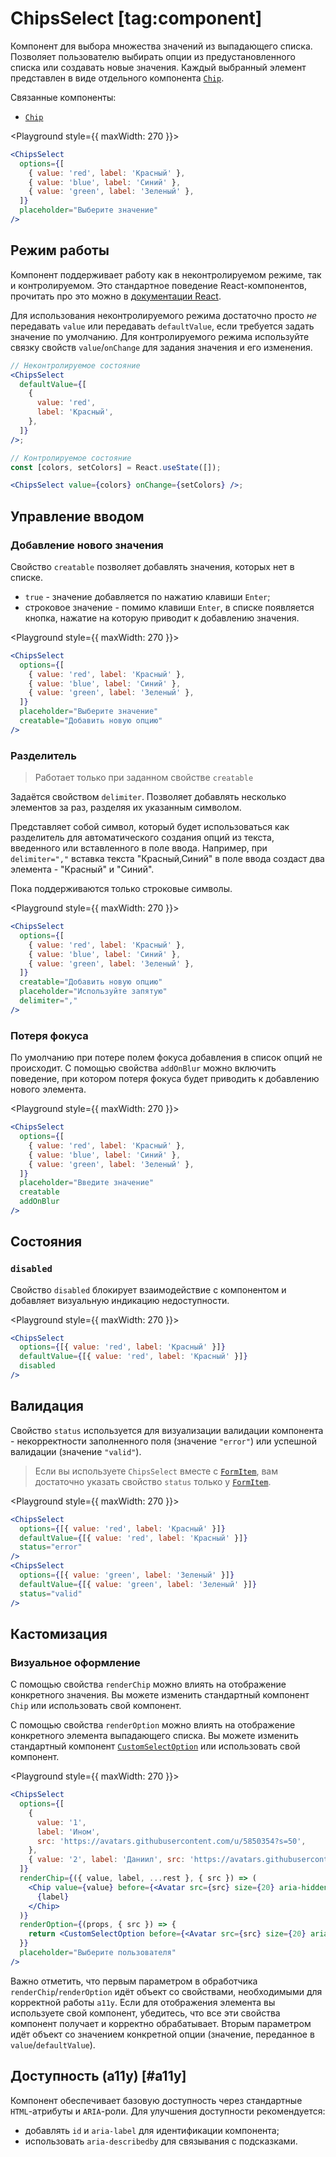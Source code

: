 <Overview>

# ChipsSelect [tag:component]

Компонент для выбора множества значений из выпадающего списка.
Позволяет пользователю выбирать опции из предустановленного списка или создавать новые значения. Каждый выбранный элемент
представлен в виде отдельного компонента [`Chip`](/components/chip).

Связанные компоненты:

- [`Chip`](/components/chip)

</Overview>

<Playground style={{ maxWidth: 270 }}>
  ```jsx
  <ChipsSelect
    options={[
      { value: 'red', label: 'Красный' },
      { value: 'blue', label: 'Синий' },
      { value: 'green', label: 'Зеленый' },
    ]}
    placeholder="Выберите значение"
  />
  ```
</Playground>

## Режим работы

Компонент поддерживает работу как в неконтролируемом режиме, так и контролируемом. Это стандартное поведение
React-компонентов, прочитать про это можно в [документации React](https://react.dev/reference/react-dom/components/input#controlling-an-input-with-a-state-variable).

Для использования неконтролируемого режима достаточно просто _не_ передавать `value` или передавать `defaultValue`, если
требуется задать значение по умолчанию.
Для контролируемого режима используйте связку свойств `value`/`onChange` для задания значения и его изменения.

```jsx
// Неконтролируемое состояние
<ChipsSelect
  defaultValue={[
    {
      value: 'red',
      label: 'Красный',
    },
  ]}
/>;

// Контролируемое состояние
const [colors, setColors] = React.useState([]);

<ChipsSelect value={colors} onChange={setColors} />;
```

## Управление вводом

### Добавление нового значения

Свойство `creatable` позволяет добавлять значения, которых нет в списке.

- `true` - значение добавляется по нажатию клавиши `Enter`;
- строковое значение - помимо клавиши `Enter`, в списке появляется кнопка, нажатие на которую приводит к добавлению значения.

<Playground style={{ maxWidth: 270 }}>
  ```jsx
  <ChipsSelect
    options={[
      { value: 'red', label: 'Красный' },
      { value: 'blue', label: 'Синий' },
      { value: 'green', label: 'Зеленый' },
    ]}
    placeholder="Выберите значение"
    creatable="Добавить новую опцию"
  />
  ```
</Playground>

### Разделитель

> Работает только при заданном свойстве `creatable`

Задаётся свойством `delimiter`. Позволяет добавлять несколько элементов за раз, разделяя их указанным символом.

Представляет собой символ, который будет использоваться как разделитель для автоматического создания опций из текста,
введенного или вставленного в поле ввода. Например, при `delimiter=","` вставка текста "Красный,Синий" в поле ввода
создаст два элемента - "Красный" и "Синий".

Пока поддерживаются только строковые символы.

<Playground style={{ maxWidth: 270 }}>
  ```jsx
  <ChipsSelect
    options={[
      { value: 'red', label: 'Красный' },
      { value: 'blue', label: 'Синий' },
      { value: 'green', label: 'Зеленый' },
    ]}
    creatable="Добавить новую опцию"
    placeholder="Используйте запятую"
    delimiter=","
  />
  ```
</Playground>

### Потеря фокуса

По умолчанию при потере полем фокуса добавления в список опций не происходит.
С помощью свойства `addOnBlur` можно включить поведение, при котором потеря фокуса будет приводить к добавлению нового элемента.

<Playground style={{ maxWidth: 270 }}>
  ```jsx
  <ChipsSelect
    options={[
      { value: 'red', label: 'Красный' },
      { value: 'blue', label: 'Синий' },
      { value: 'green', label: 'Зеленый' },
    ]}
    placeholder="Введите значение"
    creatable
    addOnBlur
  />
  ```
</Playground>

## Состояния

### `disabled`

Свойство `disabled` блокирует взаимодействие с компонентом и добавляет визуальную индикацию недоступности.

<Playground style={{ maxWidth: 270 }}>
  ```jsx
  <ChipsSelect
    options={[{ value: 'red', label: 'Красный' }]}
    defaultValue={[{ value: 'red', label: 'Красный' }]}
    disabled
  />
  ```
</Playground>

## Валидация

Свойство `status` используется для визуализации валидации компонента - некорректности заполненного поля (значение `"error"`)
или успешной валидации (значение `"valid"`).

> Если вы используете `ChipsSelect` вместе с [`FormItem`](/components/form-item), вам достаточно указать свойство `status` только у
> [`FormItem`](/components/form-item).

<Playground style={{ maxWidth: 270 }}>
  ```jsx
  <ChipsSelect
    options={[{ value: 'red', label: 'Красный' }]}
    defaultValue={[{ value: 'red', label: 'Красный' }]}
    status="error"
  />
  <ChipsSelect
    options={[{ value: 'green', label: 'Зеленый' }]}
    defaultValue={[{ value: 'green', label: 'Зеленый' }]}
    status="valid"
  />
  ```
</Playground>

## Кастомизация

### Визуальное оформление

С помощью свойства `renderChip` можно влиять на отображение конкретного значения. Вы можете изменить
стандартный компонент `Chip` или использовать свой компонент.

С помощью свойства `renderOption` можно влиять на отображение конкретного элемента выпадающего списка.
Вы можете изменить стандартный компонент [`CustomSelectOption`](/components/custom-select#customselectoption)
или использовать свой компонент.

<Playground style={{ maxWidth: 270 }}>
  ```jsx
  <ChipsSelect
    options={[
      {
        value: '1',
        label: 'Ином',
        src: 'https://avatars.githubusercontent.com/u/5850354?s=50',
      },
      { value: '2', label: 'Даниил', src: 'https://avatars.githubusercontent.com/u/14944123?s=50' },
    ]}
    renderChip={({ value, label, ...rest }, { src }) => (
      <Chip value={value} before={<Avatar src={src} size={20} aria-hidden />} {...rest}>
        {label}
      </Chip>
    )}
    renderOption={(props, { src }) => {
      return <CustomSelectOption before={<Avatar src={src} size={20} aria-hidden />} {...props} />;
    }}
    placeholder="Выберите пользователя"
  />
  ```
</Playground>

Важно отметить, что первым параметром в обработчика `renderChip`/`renderOption` идёт объект со свойствами, необходимыми для
корректной работы `a11y`. Если для отображения элемента вы используете свой компонент, убедитесь, что все эти свойства
компонент получает и корректно обрабатывает. Вторым параметром идёт объект со значением конкретной опции
(значение, переданное в `value`/`defaultValue`).

## Доступность (a11y) [#a11y]

Компонент обеспечивает базовую доступность через стандартные `HTML`-атрибуты и `ARIA`-роли. Для улучшения доступности рекомендуется:

- добавлять `id` и `aria-label` для идентификации компонента;
- использовать `aria-describedby` для связывания с подсказками.
